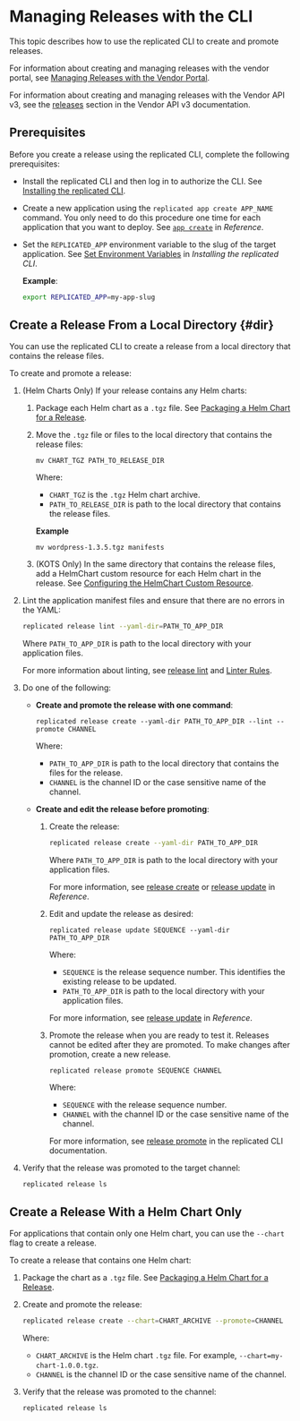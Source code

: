 # Managing Releases with the CLI

This topic describes how to use the replicated CLI to create and promote releases.

For information about creating and managing releases with the vendor portal, see [Managing Releases with the Vendor Portal](/vendor/releases-creating-releases).

For information about creating and managing releases with the Vendor API v3, see the [releases](https://replicated-vendor-api.readme.io/reference/createrelease) section in the Vendor API v3 documentation.

## Prerequisites

Before you create a release using the replicated CLI, complete the following prerequisites:

* Install the replicated CLI and then log in to authorize the CLI. See [Installing the replicated CLI](/reference/replicated-cli-installing).
  
* Create a new application using the `replicated app create APP_NAME` command. You only need to do this procedure one time for each application that you want to deploy. See [`app create`](/reference/replicated-cli-app-create) in _Reference_.

* Set the `REPLICATED_APP` environment variable to the slug of the target application. See [Set Environment Variables](/reference/replicated-cli-installing#env-var) in _Installing the replicated CLI_.

  **Example**:

  ```bash
  export REPLICATED_APP=my-app-slug
  ```

## Create a Release From a Local Directory {#dir}

You can use the replicated CLI to create a release from a local directory that contains the release files.

To create and promote a release:

1. (Helm Charts Only) If your release contains any Helm charts:

   1. Package each Helm chart as a `.tgz` file. See [Packaging a Helm Chart for a Release](/vendor/helm-install-release).

   1. Move the `.tgz` file or files to the local directory that contains the release files:

       ```
       mv CHART_TGZ PATH_TO_RELEASE_DIR
       ```
       Where:
       * `CHART_TGZ` is the `.tgz` Helm chart archive.
       * `PATH_TO_RELEASE_DIR` is path to the local directory that contains the release files.

       **Example**

       ```
       mv wordpress-1.3.5.tgz manifests
       ```

   1. (KOTS Only) In the same directory that contains the release files, add a HelmChart custom resource for each Helm chart in the release. See [Configuring the HelmChart Custom Resource](helm-native-v2-using).

1. Lint the application manifest files and ensure that there are no errors in the YAML:
 
    ```bash
    replicated release lint --yaml-dir=PATH_TO_APP_DIR
    ```

    Where `PATH_TO_APP_DIR` is path to the local directory with your application files.

    For more information about linting, see [release lint](/reference/replicated-cli-release-lint) and [Linter Rules](/reference/linter).   

1. Do one of the following:

   * **Create and promote the release with one command**:

      ```
      replicated release create --yaml-dir PATH_TO_APP_DIR --lint --promote CHANNEL
      ```
      Where:
      * `PATH_TO_APP_DIR` is path to the local directory that contains the files for the release.
      * `CHANNEL` is the channel ID or the case sensitive name of the channel.

   * **Create and edit the release before promoting**:

      1. Create the release:

          ```bash
          replicated release create --yaml-dir PATH_TO_APP_DIR
          ```
          Where `PATH_TO_APP_DIR` is path to the local directory with your application files.

          For more information, see [release create](/reference/replicated-cli-release-create) or [release update](/reference/replicated-cli-release-update) in _Reference_.

      1. Edit and update the release as desired:

          ```
          replicated release update SEQUENCE --yaml-dir PATH_TO_APP_DIR
          ```
          Where:
            
          -  `SEQUENCE` is the release sequence number. This identifies the existing release to be updated.
          -  `PATH_TO_APP_DIR` is path to the local directory with your application files.

          For more information, see [release update](/reference/replicated-cli-release-update) in _Reference_.

      1. Promote the release when you are ready to test it. Releases cannot be edited after they are promoted. To make changes after promotion, create a new release.

          ```
          replicated release promote SEQUENCE CHANNEL
          ```

          Where:
            
          -  `SEQUENCE` with the release sequence number.
          -  `CHANNEL` with the channel ID or the case sensitive name of the channel.

          For more information, see [release promote](/reference/replicated-cli-release-promote) in the replicated CLI documentation.

1. Verify that the release was promoted to the target channel:

    ```
    replicated release ls
    ```

## Create a Release With a Helm Chart Only

For applications that contain only one Helm chart, you can use the `--chart` flag to create a release.

To create a release that contains one Helm chart:

1. Package the chart as a `.tgz` file. See [Packaging a Helm Chart for a Release](/vendor/helm-install-release).

1. Create and promote the release:
   
   ```bash
   replicated release create --chart=CHART_ARCHIVE --promote=CHANNEL
   ```

   Where:
   * `CHART_ARCHIVE` is the Helm chart `.tgz` file. For example, `--chart=my-chart-1.0.0.tgz`.
   * `CHANNEL` is the channel ID or the case sensitive name of the channel.

1. Verify that the release was promoted to the channel:

    ```
    replicated release ls
    ```   
